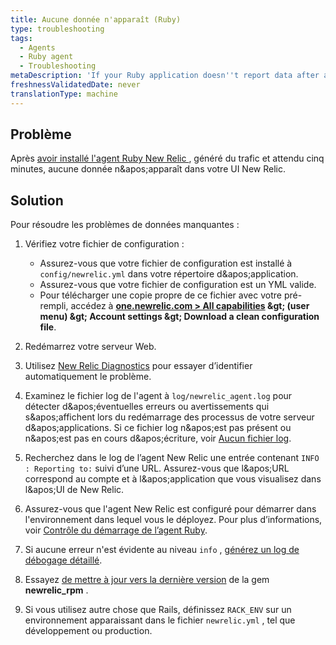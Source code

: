 ```yaml
---
title: Aucune donnée n'apparaît (Ruby)
type: troubleshooting
tags:
  - Agents
  - Ruby agent
  - Troubleshooting
metaDescription: 'If your Ruby application doesn''t report data after a few minutes, try these troubleshooting steps.'
freshnessValidatedDate: never
translationType: machine
---
```


## Problème

Après [avoir installé l&apos;agent Ruby New Relic ](/docs/agents/ruby-agent/installation-configuration/ruby-agent-installation), généré du trafic et attendu cinq minutes, aucune donnée n&amp;apos;apparaît dans votre UI New Relic.

## Solution

Pour résoudre les problèmes de données manquantes :

1. Vérifiez votre fichier de configuration :

   * Assurez-vous que votre fichier de configuration est installé à `config/newrelic.yml` dans votre répertoire d&amp;apos;application.
   * Assurez-vous que votre fichier de configuration est un YML valide.
   * Pour télécharger une copie propre de ce fichier avec votre <InlinePopover type="licenseKey" />pré-rempli, accédez à <DNT>**[one.newrelic.com &gt; All capabilities](https://one.newrelic.com/all-capabilities) &amp;gt; (user menu) &amp;gt; Account settings &amp;gt; Download a clean configuration file**</DNT>.

2. Redémarrez votre serveur Web.

3. Utilisez [New Relic Diagnostics](/docs/agents/manage-apm-agents/troubleshooting/new-relic-diagnostics) pour essayer d’identifier automatiquement le problème.

4. Examinez le fichier log de l&apos;agent à `log/newrelic_agent.log` pour détecter d&amp;apos;éventuelles erreurs ou avertissements qui s&amp;apos;affichent lors du redémarrage des processus de votre serveur d&amp;apos;applications. Si ce fichier log n&amp;apos;est pas présent ou n&amp;apos;est pas en cours d&amp;apos;écriture, voir [Aucun fichier log](/docs/agents/ruby-agent/troubleshooting/no-log-file-ruby).

5. Recherchez dans le log de l’agent New Relic une entrée contenant `INFO : Reporting to:` suivi d’une URL. Assurez-vous que l&amp;apos;URL correspond au compte et à l&amp;apos;application que vous visualisez dans l&amp;apos;UI de New Relic.

6. Assurez-vous que l&apos;agent New Relic est configuré pour démarrer dans l&apos;environnement dans lequel vous le déployez. Pour plus d’informations, voir [Contrôle du démarrage de l’agent Ruby](/docs/agents/ruby-agent/troubleshooting/controlling-when-ruby-agent-starts).

7. Si aucune erreur n&apos;est évidente au niveau `info` , [générez un log de débogage détaillé](/docs/agents/ruby-agent/troubleshooting/generating-logs-troubleshooting-ruby).

8. Essayez [de mettre à jour vers la dernière version](/docs/agents/ruby-agent/installation-configuration/updating-deprecated-ruby-agents#update) de la gem <DNT>**newrelic\_rpm**</DNT> .

9. Si vous utilisez autre chose que Rails, définissez `RACK_ENV` sur un environnement apparaissant dans le fichier `newrelic.yml` , tel que développement ou production.